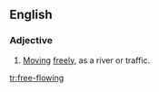 ==English==

===Adjective===
{{en-adj}}
# [[move|Moving]] [[free]]ly, as a river or traffic.

[[tr:free-flowing]]